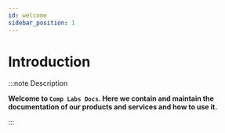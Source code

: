 ```yaml
---
id: welcome
sidebar_position: 1
---
```


# Introduction

:::note Description

**Welcome to `Comp Labs Docs`. Here we contain and maintain the documentation of our products and services and how to use it.**

:::